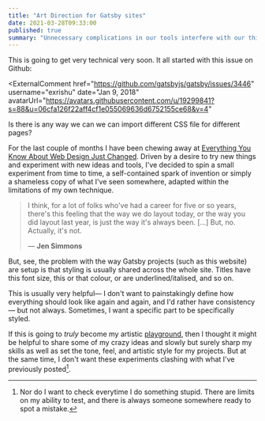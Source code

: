 ```yaml
---
title: "Art Direction for Gatsby sites"
date: 2021-03-28T09:33:00
published: true
summary: "Unnecessary complications in our tools interfere with our thinking process."
---
```



This is going to get very technical very soon. It all started with this issue on Github:

<ExternalComment
  href="https://github.com/gatsbyjs/gatsby/issues/3446"
  username="exrishu"
  date="Jan 9, 2018"
  avatarUrl="https://avatars.githubusercontent.com/u/19299841?s=88&u=06cfa126f22aff4cf1e055069636d6752155ce68&v=4"
>
  Is there is any way we can we can import different CSS file for different
  pages?
</ExternalComment>

For the last couple of months I have been chewing away at [Everything You Know About Web Design Just Changed](https://www.youtube.com/watch?v=jBwBACbRuGY).
Driven by a desire to try new things and experiment with new ideas and tools, I've decided to spin a small experiment from
time to time, a self-contained spark of invention or simply a shameless copy of what I've seen somewhere, adapted within the
limitations of my own technique.

> I think, for a lot of folks who've had a career for five or so years, there's this feeling that the way we do layout
> today, or the way you did layout last year, is just the way it's always been. [...] But, no. Actually, it's not.
>
> — **Jen Simmons**

But, see, the problem with the way Gatsby projects (such as this website) are setup is that styling is usually shared across the whole site. Titles
have this font size, this or that colour, or are underlined/italised, and so on.

This is usually very helpful— I don't want to painstakingly define how everything should look like again and again, and I'd rather
have consistency— but not always. Sometimes, I want a specific part to be specifically styled.

If this is going to _truly_ become my artistic [playground](https://colly.com/articles/this-used-to-be-our-playground), then I thought it might be helpful to share some of my crazy ideas
and slowly but surely sharp my skills as well as set the tone, feel, and artistic style for my projects. But at the same time, I don't want
these experiments clashing with what I've previously posted[^1].

[^1]: Nor do I want to check everytime I do something stupid. There are limits on my ability to test, and there is always someone somewhere ready to spot a mistake.
